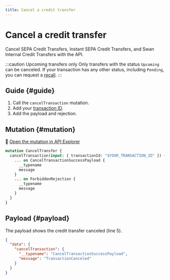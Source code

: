 ```yaml
---
title: Cancel a credit transfer
---
```


# Cancel a credit transfer

Cancel SEPA Credit Transfers, Instant SEPA Credit Transfers, and Swan Internal Credit Transfers with the API.

:::caution Upcoming transfers only
Only transfers with the status `Upcoming` can be canceled.
If your transaction has any other status, including `Pending`, you can request a [recall](./index.mdx#recalled).
:::

## Guide {#guide}

1. Call the `cancelTransaction` mutation.
1. Add your [transaction ID](../../overview/guide-get-transaction-id.mdx).
1. Add the payload and rejection.

## Mutation {#mutation}

🔎 [Open the mutation in API Explorer](https://explorer.swan.io?query=bXV0YXRpb24gQ2FuY2VsVHJhbnNmZXIgewogIGNhbmNlbFRyYW5zYWN0aW9uKGlucHV0OiB7IHRyYW5zYWN0aW9uSWQ6ICIkWU9VUl9UUkFOU0FDVElPTl9JRCIgfSkgewogICAgLi4uIG9uIENhbmNlbFRyYW5zYWN0aW9uU3VjY2Vzc1BheWxvYWQgewogICAgICBfX3R5cGVuYW1lCiAgICAgIG1lc3NhZ2UKICAgIH0KICAgIC4uLiBvbiBGb3JiaWRkZW5SZWplY3Rpb24gewogICAgICBfX3R5cGVuYW1lCiAgICAgIG1lc3NhZ2UKICAgIH0KICB9Cn0K&tab=api)

```graphql {2} showLineNumbers
mutation CancelTransfer {
  cancelTransaction(input: { transactionId: "$YOUR_TRANSACTION_ID" }) {
    ... on CancelTransactionSuccessPayload {
      __typename
      message
    }
    ... on ForbiddenRejection {
      __typename
      message
    }
  }
}
```

## Payload {#payload}

The payload shows the credit transfer canceled (line 5).

```json {5} showLineNumbers
{
  "data": {
    "cancelTransaction": {
      "__typename": "CancelTransactionSuccessPayload",
      "message": "TransactionCanceled"
    }
  }
}
```